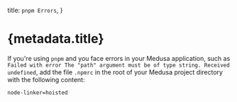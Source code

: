   title: `pnpm Errors`,
}

# {metadata.title}

If you're using `pnpm` and you face errors in your Medusa application, such as `Failed with error The "path" argument must be of type string. Received undefined`, add the file `.npmrc` in the root of your Medusa project directory with the following content:

```bash
node-linker=hoisted
```
